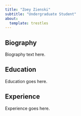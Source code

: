 ```yaml
---
title: "Zoey Zienski"
subtitle: "Undergraduate Student"
about:
  template: trestles
---
```

## Biography

Biography text here. 

## Education

Education goes here. 

## Experience

Experience goes here. 
